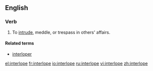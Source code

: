 ==English==
===Verb===
{{en-verb|interlopes|interloping|interloped|interloped}}

#To [[intrude]], meddle, or trespass in others' affairs.

====Related terms====
*[[interloper]]

[[el:interlope]]
[[fr:interlope]]
[[io:interlope]]
[[ru:interlope]]
[[vi:interlope]]
[[zh:interlope]]